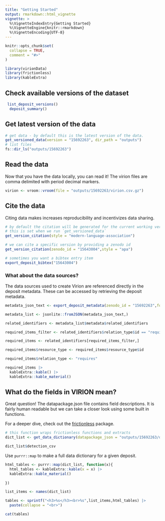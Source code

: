 ```yaml
---
title: "Getting Started"
output: rmarkdown::html_vignette
vignette: >
  %\VignetteIndexEntry{Getting Started}
  %\VignetteEngine{knitr::rmarkdown}
  %\VignetteEncoding{UTF-8}
---
```


```r
knitr::opts_chunk$set(
  collapse = TRUE,
  comment = "#>"
)
```

```r
library(virionData)
library(frictionless)
library(kableExtra)
```


## Check available versions of the dataset

```r
 list_deposit_versions()
  deposit_summary()

```

## Get latest version of the data
```r
# get data - by default this is the latest version of the data.
get_versioned_data(version = "15692263", dir_path = "outputs")
# list files
fs::dir_ls("outputs/15692263")
```


## Read the data

Now that you have the data locally, you can read it! 
The virion files are comma delimited with period decimal markers.

```r

virion <- vroom::vroom(file = "outputs/15692263/virion.csv.gz")

```

## Cite the data

Citing data makes increases reproducibility and incentivizes data sharing. 


```r

# by default the citation will be generated for the current working version.
# this is set when we run `get_versioned_data`
get_version_citation(style = "modern-language-association")
```



```r
# we can cite a specific version by providing a zenodo id
get_version_citation(zenodo_id = "15643004",style = "apa")

```

```r
# sometimes you want a bibtex entry item
export_deposit_bibtex("15643004")

```

### What about the data sources?

The data sources used to create Virion are referenced directly in the deposit metadata.
These can be accessed by retrieving the deposit metadata. 

```r

metadata_json_text <- export_deposit_metadata(zenodo_id = "15692263",format = "json",verbose = FALSE)

metadata_list <- jsonlite::fromJSON(metadata_json_text,)

related_identifiers <- metadata_list$metadata$related_identifiers

required_items_filter <- related_identifiers$relation_type$id == "requires"

required_items <- related_identifiers[required_items_filter,]

required_items$resource_type <- required_items$resource_type$id

required_items$relation_type <- "requires"

required_items |>
  kableExtra::kable() |>
  kableExtra::kable_material()

```



## What do the fields in VIRION mean?

Great question! The datapackage.json file contains field descriptions. 
It is fairly human readable but we can take a closer look using some
built in functions.

For a deeper dive, check out the [frictionless](https://docs.ropensci.org/frictionless/) package.

```r

# this function wraps frictionless functions and extracts 
dict_list <- get_data_dictionary(datapackage_json = "outputs/15692263/datapackage.json")

dict_list$detection_csv
```

Use `purrr::map` to make a full data dictionary for a given deposit.

```r

html_tables <- purrr::map(dict_list, function(x){
  html_tables <- kableExtra::kable(x = x) |>
  kableExtra::kable_material()
  
})

list_items <- names(dict_list)

tables <- sprintf("<h3>%s</h3><br>%s",list_items,html_tables) |>
  paste(collapse = "<br>")

cat(tables)

```
